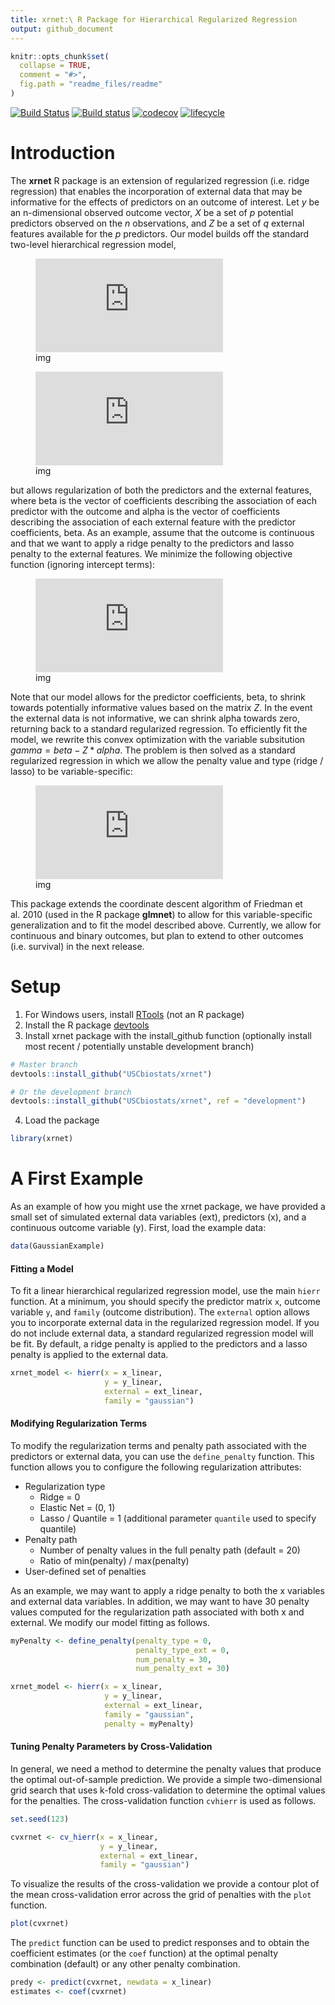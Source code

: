 ```yaml
---
title: xrnet:\ R Package for Hierarchical Regularized Regression
output: github_document
---
```


<!-- README.md is generated from README.Rmd. Please edit that file -->

```r
knitr::opts_chunk$set(
  collapse = TRUE,
  comment = "#>",
  fig.path = "readme_files/readme"
)
```

[![Build Status](https://travis-ci.org/USCbiostats/hierr.svg?branch=development)](https://travis-ci.org/USCbiostats/hierr)
[![Build status](https://ci.appveyor.com/api/projects/status/6pr8hlc4wg9vjcxd?svg=true)](https://ci.appveyor.com/project/gmweaver/hierr)
[![codecov](https://codecov.io/gh/USCbiostats/hierr/branch/development/graph/badge.svg)](https://codecov.io/gh/USCbiostats/hierr)
[![lifecycle](https://img.shields.io/badge/lifecycle-experimental-orange.svg)](https://www.tidyverse.org/lifecycle/#experimental)

# Introduction

The **xrnet** R package is an extension of regularized regression (i.e. ridge regression) that enables the incorporation of external data that may be informative for the effects of predictors on an outcome of interest. Let $y$ be an n-dimensional observed outcome vector, $X$ be a set of *p* potential predictors observed on the *n* observations, and $Z$ be a set of *q* external features available for the *p* predictors. Our model builds off the standard two-level hierarchical regression model,

![img](https://latex.codecogs.com/gif.latex?y%20%3D%20X%5Cbeta%20&plus;%20%5Cepsilon)

![img](https://latex.codecogs.com/gif.latex?%5Cbeta%20%3D%20Z%5Calpha%20&plus;%20%5Cgamma)

but allows regularization of both the predictors and the external features, where beta is the vector of coefficients describing the association of each predictor with the outcome and alpha is the vector of coefficients describing the association of each external feature with the predictor coefficients, beta. As an example, assume that the outcome is continuous and that we want to apply a ridge penalty to the predictors and lasso penalty to the external features. We minimize the following objective function (ignoring intercept terms):

![img](https://latex.codecogs.com/gif.latex?%5Cmin_%7B%5Cbeta%2C%20%5Calpha%7D%5Cfrac%7B1%7D%7B2%7D%7C%7Cy%20-%20X%5Cbeta%7C%7C%5E2_2%20&plus;%20%5Cfrac%7B%5Clambda_1%7D%7B2%7D%7C%7C%5Cbeta%20-%20Z%5Calpha%7C%7C%5E2_2%20&plus;%20%5Clambda_2%7C%7C%5Calpha%7C%7C_1)

Note that our model allows for the predictor coefficients, beta, to shrink towards potentially informative values based on the matrix $Z$. In the event the external data is not informative, we can shrink alpha towards zero, returning back to a standard regularized regression. To efficiently fit the model, we rewrite this convex optimization with the variable subsitution $gamma = beta - Z * alpha$. The problem is then solved as a standard regularized regression in which we allow the penalty value and type (ridge / lasso) to be variable-specific:

![img](https://latex.codecogs.com/gif.latex?%5Cmin_%7B%5Cgamma%2C%20%5Calpha%7D%5Cfrac%7B1%7D%7B2%7D%7C%7Cy%20-%20X%5Cgamma%20-%20XZ%5Calpha%7C%7C%5E2_2%20&plus;%20%5Cfrac%7B%5Clambda_1%7D%7B2%7D%7C%7C%5Cgamma%7C%7C%5E2_2%20&plus;%20%5Clambda_2%7C%7C%5Calpha%7C%7C_1)

This package extends the coordinate descent algorithm of Friedman et al. 2010 (used in the R package **glmnet**) to allow for this variable-specific generalization and to fit the model described above. Currently, we allow for continuous and binary outcomes, but plan to extend to other outcomes (i.e. survival) in the next release.  

# Setup

1. For Windows users, install [RTools](https://cran.r-project.org/bin/windows/Rtools/) (not an R package)
2. Install the R package [devtools](https://github.com/hadley/devtools)
3. Install xrnet package with the install_github function (optionally install most recent / potentially unstable development branch)
```r
# Master branch
devtools::install_github("USCbiostats/xrnet")

# Or the development branch
devtools::install_github("USCbiostats/xrnet", ref = "development")
```

4. Load the package 

```r
library(xrnet)
```

# A First Example

As an example of how you might use the xrnet package, we have provided a small set of simulated external data variables (ext), predictors (x), and a continuous outcome variable (y). First, load the example data:

```r
data(GaussianExample)
```

#### Fitting a Model

To fit a linear hierarchical regularized regression model, use the main `hierr` function. At a minimum, you should specify the predictor matrix `x`, outcome variable `y`, and `family` (outcome distribution). The `external` option allows you to incorporate external data in the regularized regression model. If you do not include external data, a standard regularized regression model will be fit. By default, a ridge penalty is applied to the predictors and a lasso penalty is applied to the external data.

```r
xrnet_model <- hierr(x = x_linear, 
                     y = y_linear, 
                     external = ext_linear, 
                     family = "gaussian")
```

#### Modifying Regularization Terms

To modify the regularization terms and penalty path associated with the predictors or external data, you can use the `define_penalty` function. This function allows you to configure the following regularization attributes:

* Regularization type 
    - Ridge = 0
    - Elastic Net = (0, 1)
    - Lasso / Quantile = 1 (additional parameter `quantile` used to specify quantile)
* Penalty path
    - Number of penalty values in the full penalty path (default = 20)
    - Ratio of min(penalty) / max(penalty) 
* User-defined set of penalties

As an example, we may want to apply a ridge penalty to both the x variables and external data variables. In addition, we may want to have 30 penalty values computed for the regularization path associated with both x and external. We modify our model fitting as follows.

```r
myPenalty <- define_penalty(penalty_type = 0, 
                            penalty_type_ext = 0, 
                            num_penalty = 30, 
                            num_penalty_ext = 30)

xrnet_model <- hierr(x = x_linear, 
                     y = y_linear, 
                     external = ext_linear, 
                     family = "gaussian", 
                     penalty = myPenalty)
```

#### Tuning Penalty Parameters by Cross-Validation

In general, we need a method to determine the penalty values that produce the optimal out-of-sample prediction. We provide a simple two-dimensional grid search that uses k-fold cross-validation to determine the optimal values for the penalties. The cross-validation function `cvhierr` is used as follows.

```r
set.seed(123)
```

```r
cvxrnet <- cv_hierr(x = x_linear, 
                    y = y_linear, 
                    external = ext_linear, 
                    family = "gaussian")
```
To visualize the results of the cross-validation we provide a contour plot of the mean cross-validation error across the grid of penalties with the `plot` function.

```r
plot(cvxrnet)
```

The `predict` function can be used to predict responses and to obtain the coefficient estimates (or the `coef` function) at the optimal penalty combination (default) or any other penalty combination.

```r
predy <- predict(cvxrnet, newdata = x_linear)
estimates <- coef(cvxrnet)
```

